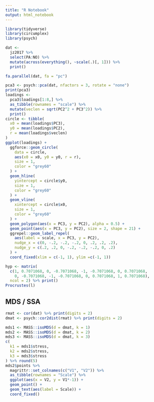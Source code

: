 ```yaml
---
title: "R Notebook"
output: html_notebook
---
```


```r
library(tidyverse)
library(circumplex)
library(psych)
```

```r
dat <- 
  jz2017 %>% 
  select(PA:NO) %>% 
  mutate(across(everything(), ~scale(.)[, 1])) %>% 
  print()
```

```r
fa.parallel(dat, fa = "pc")
```

```r
pca3 <- psych::pca(dat, nfactors = 3, rotate = "none")
print(pca3)
loadings <- 
  pca3$loadings[1:8,] %>% 
  as_tibble(rownames = "scale") %>% 
  mutate(veclen = sqrt(PC2^2 + PC3^2)) %>% 
  print()
circle <- tibble(
  x0 = mean(loadings$PC3), 
  y0 = mean(loadings$PC2), 
  r = mean(loadings$veclen)
)
ggplot(loadings) +
  ggforce::geom_circle(
    data = circle, 
    aes(x0 = x0, y0 = y0, r = r),
    size = 1,
    color = "grey60"
  ) +
  geom_hline(
    yintercept = circle$y0, 
    size = 1, 
    color = "grey60"
  ) +
  geom_vline(
    xintercept = circle$x0, 
    size = 1, 
    color = "grey60"
  ) +
  geom_polygon(aes(x = PC3, y = PC2), alpha = 0.5) +
  geom_point(aes(x = PC3, y = PC2), size = 2, shape = 21) +
  ggrepel::geom_label_repel(
    aes(label = scale, x = PC3, y = PC2),
    nudge_x = c(0, -.2, -.2, -.2, 0, .2, .2, .2),
    nudge_y = c(.2, .2, 0, -.2, -.2, -.2, 0, .2)
  ) +
  coord_fixed(xlim = c(-1, 1), ylim =c(-1, 1))
```

```r
hyp <- matrix(
  c(1, 0.7071068, 0, -0.7071068, -1, -0.7071068, 0, 0.7071068, 
    0, -0.7071068, -1, -0.7071068, 0, 0.7071068, 1, 0.7071068), 
  ncol = 2) %>% print()
Procrustes(l)
```

## MDS / SSA

```r
rmat <- cor(dat) %>% print(digits = 2)
dmat <- psych::cor2dist(rmat) %>% print(digits = 2)
```

```r
mds1 <- MASS::isoMDS(d = dmat, k = 1)
mds2 <- MASS::isoMDS(d = dmat, k = 2)
mds3 <- MASS::isoMDS(d = dmat, k = 3)
c(
  k1 = mds1$stress, 
  k2 = mds2$stress, 
  k3 = mds3$stress
) %>% round(5)
mds2$points %>%
  magrittr::set_colnames(c("V1", "V2")) %>% 
  as_tibble(rownames = "Scale") %>% 
  ggplot(aes(x = V2, y = V1*-1)) + 
  geom_point() +
  geom_text(aes(label = Scale)) +
  coord_fixed()
```

